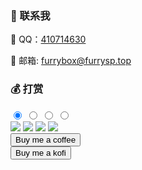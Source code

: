 
<head>
<script src="https://fastly.jsdelivr.net/gh/SurpriseLon/Fontawesome-6@main/js/all.js" async=""></script>
<script src="https://unpkg.com/@waline/client@v2/dist/waline.js"></script>
<script src="https://unpkg.com/artplayer/dist/artplayer.js"></script>
<script src="https://onedrive-vercel-index-beta-pearl.vercel.app/api/raw/?path=/wiki/common.js"></script>
<script src="https://onedrive-vercel-index-beta-pearl.vercel.app/api/raw/?path=/wiki/video.js"></script>
<link
    rel="stylesheet"
    href="https://unpkg.com/@waline/client@v2/dist/waline.css"
  />
 <script async src="https://pagead2.googlesyndication.com/pagead/js/adsbygoogle.js?client=ca-pub-8434505608196685"
     crossorigin="anonymous"></script>
</head>
<div class="relative mx-auto mt-12 w-full max-w-4xl rounded-3xl border border-gray-300 shadow-2xl lg:mt-20 dark:border-gray-700 yt-video artplayer-app"></div>

### 💬 联系我

<p>🐧 QQ：<a href="http://wpa.qq.com/msgrd?v=3&amp;uin=410714630&amp;site=qq&amp;menu=yes" target="_blank" rel="noopener noreferrer">410714630</a></p>
<p>📮 邮箱: <a href="mailto:furrybox@furrysp.top" target="_blank" rel="noopener noreferrer">furrybox@furrysp.top</a></p>

### 💰️ 打赏

<div class="px-4 mx-auto text-center md:max-w-screen-md lg:max-w-screen-lg lg:px-36">
<input type="radio" name="tab" id="wechat" class="hidden" checked/>
<input type="radio" name="tab" id="alipay" class="hidden"/>
<input type="radio" name="tab" id="coffee" class="hidden"/>
<input type="radio" name="tab" id="kofi" class="hidden"/>

<div class="my-4 nav">
<label for="wechat">
<span class="py-2 px-5 rounded-full inline-block"><img src="https://onedrive-vercel-index-beta-pearl.vercel.app/api/raw/?path=/wiki/juz-x4.webp" class="h-8" style={{ width: "42px", height: "42px" }}/></span>
</label>
<label for="alipay">
<span class="py-2 px-5 rounded-full inline-block"><img src="https://onedrive-vercel-index-beta-pearl.vercel.app/api/raw/?path=/wiki/qpj-x4.webp" class="h-8" style={{ width: "42px", height: "42px" }}/></span>
</label>
<label for="coffee">
<span class="py-2 px-5 rounded-full inline-block"><img src="https://onedrive-vercel-index-beta-pearl.vercel.app/api/raw/?path=/wiki/x0NbX46U-x4.webp" class="h-8" style={{ width: "42px", height: "42px" }}/></span>
</label>
<label for="kofi">
<span class="py-2 px-5 rounded-full inline-block"><img src="https://onedrive-vercel-index-beta-pearl.vercel.app/api/raw/?path=/wiki/oPEVkwR8-x4.webp" class="h-8" style={{ width: "42px", height: "42px" }}/></span>
</label>
</div>    

<div class="max-w-md mx-auto rounded-xl shadow-md overflow-hidden md:max-w-2xl hidden tab-wechat">
<img class="rounded-t-lg" src="https://s2.loli.net/2022/03/16/9exFly4Ym3nAavw.png" alt="" />
</div>
<div class="max-w-md mx-auto rounded-xl shadow-md overflow-hidden md:max-w-2xl hidden tab-alipay">
<img class="rounded-t-lg" src="https://s2.loli.net/2022/03/16/jnAGsWkpN4KguS9.png" alt="" />
</div> 
<div class="max-w-md mx-auto rounded-xl shadow-md overflow-hidden md:max-w-2xl hidden tab-coffee">
<Link to="https://www.buymeacoffee.com/DragonJayCN">
<button type="button" class="text-white bg-blue-700 hover:bg-blue-800 focus:ring-4 focus:outline-none focus:ring-blue-300 font-medium rounded-lg text-sm px-5 py-2.5 text-center inline-flex items-center mr-2 dark:bg-blue-600 dark:hover:bg-blue-700 dark:focus:ring-blue-800">
  <i class="fa-duotone fa-cup-togo mr-2 -ml-1 w-5 h-5"></i>
  Buy me a coffee
</button>
</Link>
</div>
<div class="max-w-md mx-auto rounded-xl shadow-md overflow-hidden md:max-w-2xl hidden tab-kofi">
<Link to="https://ko-fi.com/dragonjay">
<button type="button" class="text-white bg-blue-700 hover:bg-blue-800 focus:ring-4 focus:outline-none focus:ring-blue-300 font-medium rounded-lg text-sm px-5 py-2.5 text-center inline-flex items-center mr-2 dark:bg-blue-600 dark:hover:bg-blue-700 dark:focus:ring-blue-800">
  <i class="fa-duotone fa-cup-togo mr-2 -ml-1 w-5 h-5"></i>
  Buy me a kofi
</button>
</Link>
</div>   
</div> 

<div id="waline"></div>